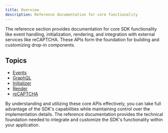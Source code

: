```yaml
---
title: Overview
description: Reference documentation for core functionality
---
```


The reference section provides documentation for core SDK functionality like event handling, initialization, rendering, and integration with external services like reCAPTCHA. These APIs form the foundation for building and customizing drop-in components.

## Topics

- [Events](/sdk/reference/events/)
- [GraphQL](/sdk/reference/graphql/)
- [Initializer](/sdk/reference/initializer/) 
- [Render](/sdk/reference/render/)
- [reCAPTCHA](/sdk/reference/recaptcha/)

By understanding and utilizing these core APIs effectively, you can take full advantage of the SDK's capabilities while maintaining control over the implementation details. The reference documentation provides the technical foundation needed to integrate and customize the SDK's functionality within your application.
